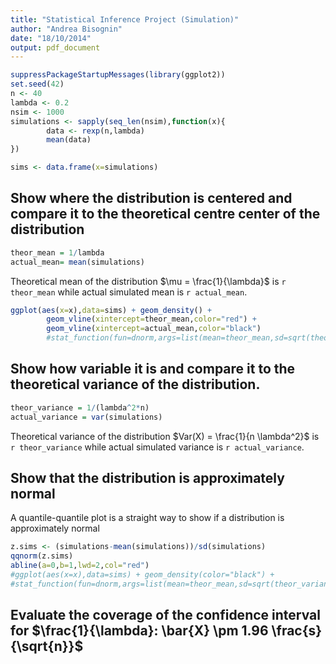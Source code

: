 ```yaml
---
title: "Statistical Inference Project (Simulation)"
author: "Andrea Bisognin"
date: "18/10/2014"
output: pdf_document
---
```


```r
suppressPackageStartupMessages(library(ggplot2))
set.seed(42)
n <- 40 
lambda <- 0.2
nsim <- 1000
simulations <- sapply(seq_len(nsim),function(x){
        data <- rexp(n,lambda)
        mean(data)
})

sims <- data.frame(x=simulations)
```

## Show where the distribution is centered and compare it to the theoretical centre center of the distribution 

```r
theor_mean = 1/lambda
actual_mean= mean(simulations)
```


Theoretical mean of the distribution  $\mu = \frac{1}{\lambda}$ is `r theor_mean` while actual simulated mean is `r actual_mean`.

```r
ggplot(aes(x=x),data=sims) + geom_density() +
        geom_vline(xintercept=theor_mean,color="red") + 
        geom_vline(xintercept=actual_mean,color="black") 
        #stat_function(fun=dnorm,args=list(mean=theor_mean,sd=sqrt(theor_variance)),color="green")
```



## Show how variable it is and compare it to the theoretical variance of the distribution.

```r
theor_variance = 1/(lambda^2*n)
actual_variance = var(simulations)
```


Theoretical variance of the distribution $Var(X) = \frac{1}{n \lambda^2}$ is `r theor_variance` while actual simulated variance is `r actual_variance`.

## Show that the distribution is approximately normal

A quantile-quantile plot is a straight way to show if a distribution is approximately normal

```r
z.sims <- (simulations-mean(simulations))/sd(simulations)
qqnorm(z.sims)
abline(a=0,b=1,lwd=2,col="red")
#ggplot(aes(x=x),data=sims) + geom_density(color="black") +
#stat_function(fun=dnorm,args=list(mean=theor_mean,sd=sqrt(theor_variance)),color="red") 
```



## Evaluate the coverage of the confidence interval for $\frac{1}{\lambda}: \bar{X} \pm 1.96 \frac{s}{\sqrt{n}}$  

